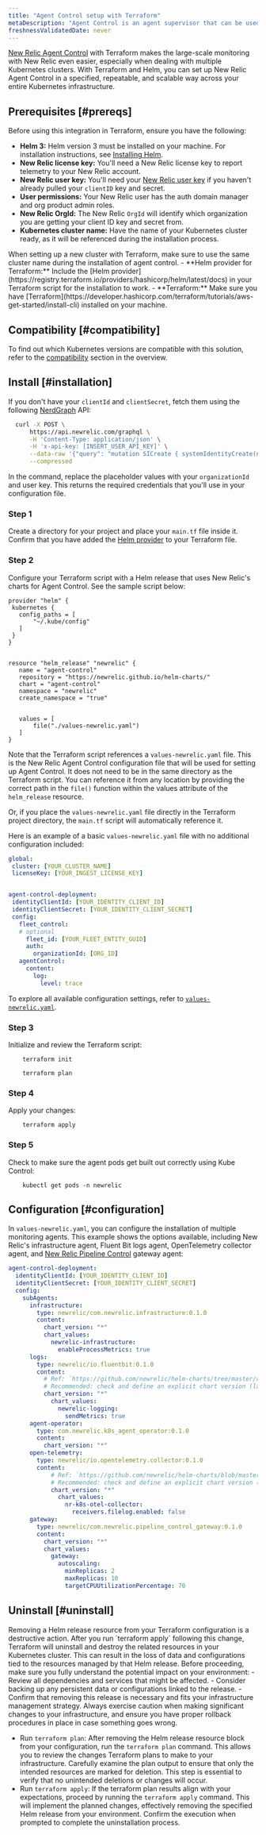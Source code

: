 ```yaml
---
title: "Agent Control setup with Terraform"
metaDescription: "Agent Control is an agent supervisor that can be used to deploy, update, and manage New Relic agents."
freshnessValidatedDate: never
---
```

[New Relic Agent Control](/docs/new-relic-control/agent-control/overview) with Terraform makes the large-scale monitoring with New Relic even easier, especially when dealing with multiple Kubernetes clusters. With Terraform and Helm, you can set up New Relic Agent Control in a specified, repeatable, and scalable way across your entire Kubernetes infrastructure. 

## Prerequisites [#prereqs]
Before using this integration in Terraform, ensure you have the following:

- **Helm 3:** Helm version 3 must be installed on your machine. For installation instructions, see [Installing Helm](https://helm.sh/docs/intro/install).
- **New Relic license key:** You'll need a New Relic license key to report telemetry to your New Relic account.
- **New Relic user key:** You'll need your [New Relic user key](/docs/apis/intro-apis/new-relic-api-keys/) if you haven't already pulled your `clientID` key and secret.
- **User permissions:** Your New Relic user has the auth domain manager and org product admin roles.
- **New Relic OrgId:** The New Relic `OrgId` will identify which organization you are getting your client ID key and secret from.
- **Kubernetes cluster name:** Have the name of your Kubernetes cluster ready, as it will be referenced during the installation process.
<Callout variant="tip">
  When setting up a new cluster with Terraform, make sure to use the same cluster name during the installation of agent control.
</Callout>
- **Helm provider for Terraform:** Include the [Helm provider](https://registry.terraform.io/providers/hashicorp/helm/latest/docs) in your Terraform script for the installation to work.
- **Terraform:** Make sure you have [Terraform](https://developer.hashicorp.com/terraform/tutorials/aws-get-started/install-cli) installed on your machine.

## Compatibility [#compatibility]

To find out which Kubernetes versions are compatible with this solution, refer to the [compatibility](/docs/new-relic-control/agent-control/overview/#compatibility) section in the overview.

## Install [#installation]

If you don't have your `clientId` and `clientSecret`, fetch them using the following [NerdGraph](https://docs.newrelic.com/docs/apis/nerdgraph/get-started/introduction-new-relic-nerdgraph/) API: 

```sh
  curl -X POST \
      https://api.newrelic.com/graphql \
      -H 'Content-Type: application/json' \
      -H 'x-api-key: [INSERT_USER_API_KEY]' \
      --data-raw '{"query": "mutation SICreate { systemIdentityCreate(name: \"User Key for Agent Control\" organizationId: \"[INSERT_YOUR_ORG_ID]\") { clientId clientSecret } }"}' \
      --compressed
```

In the command, replace the placeholder values with your `organizationId` and user key. This returns the required credentials that you'll use in your configuration file.

### Step 1

Create a directory for your project and place your `main.tf` file inside it. Confirm that you have added the [Helm provider](https://registry.terraform.io/providers/hashicorp/helm/latest/docs) to your Terraform file.

### Step 2

Configure your Terraform script with a Helm release that uses New Relic's charts for Agent Control. See the sample script below:

```hcl
provider "helm" {
 kubernetes {
   config_paths = [
       "~/.kube/config"
   ]
 }
}


resource "helm_release" "newrelic" {
   name = "agent-control"
   repository = "https://newrelic.github.io/helm-charts/"
   chart = "agent-control"
   namespace = "newrelic"
   create_namespace = "true"


   values = [
       file("./values-newrelic.yaml")
   ]
}
```

Note that the Terraform script references a `values-newrelic.yaml` file. This is the New Relic Agent Control configuration file that will be used for setting up Agent Control. It does not need to be in the same directory as the Terraform script. You can reference it from any location by providing the correct path in the `file()` function within the values attribute of the `helm_release` resource.

Or, if you place the `values-newrelic.yaml` file directly in the Terraform project directory, the `main.tf` script will automatically reference it.

Here is an example of a basic `values-newrelic.yaml` file with no additional configuration included:

```yaml
global:
 cluster: [YOUR_CLUSTER_NAME]
 licenseKey: [YOUR_INGEST_LICENSE_KEY]


agent-control-deployment:
 identityClientId: [YOUR_IDENTITY_CLIENT_ID]
 identityClientSecret: [YOUR_IDENTITY_CLIENT_SECRET]
 config:
   fleet_control:
   # optional
     fleet_id: [YOUR_FLEET_ENTITY_GUID]
     auth:
       organizationId: [ORG_ID]
   agentControl:
     content:
       log:
         level: trace
```

To explore all available configuration settings, refer to [`values-newrelic.yaml`](https://github.com/newrelic/helm-charts/blob/master/charts/agent-control/values.yaml).


### Step 3

Initialize and review the Terraform script:

  ```shell
      terraform init
  ```

  ```shell
      terraform plan
  ```

### Step 4

Apply your changes:

  ```shell
      terraform apply
  ```

### Step 5

Check to make sure the agent pods get built out correctly using Kube Control:

  ```shell
      kubectl get pods -n newrelic
  ```

## Configuration [#configuration]

In `values-newrelic.yaml`, you can configure the installation of multiple monitoring agents. This example shows the options available, including New Relic's infrastructure agent, Fluent Bit logs agent, OpenTelemetry collector agent, and [New Relic Pipeline Control](/docs/new-relic-control/pipeline-control/overview) gateway agent:

```yaml
agent-control-deployment:
  identityClientId: [YOUR_IDENTITY_CLIENT_ID]
  identityClientSecret: [YOUR_IDENTITY_CLIENT_SECRET]
  config:
    subAgents:
      infrastructure:
        type: newrelic/com.newrelic.infrastructure:0.1.0
        content:
          chart_version: "*"  
          chart_values:
            newrelic-infrastructure:
              enableProcessMetrics: true
      logs:
        type: newrelic/io.fluentbit:0.1.0
        content:
          # Ref: `https://github.com/newrelic/helm-charts/tree/master/charts/newrelic-logging`
          # Recommended: check and define an explicit chart version (latest stable)
          chart_version: "*"
            chart_values:
              newrelic-logging:
                sendMetrics: true
      agent-operator:
        type: com.newrelic.k8s_agent_operator:0.1.0
        content:
          chart_version: "*"
      open-telemetry:
        type: newrelic/io.opentelemetry.collector:0.1.0
        content:
            # Ref: `https://github.com/newrelic/helm-charts/blob/master/charts/nr-k8s-otel-collector/values.yaml`
            # Recommended: check and define an explicit chart version (latest stable)
            chart_version: "*"
              chart_values:
                nr-k8s-otel-collector:
                  receivers.filelog.enabled: false
      gateway:
        type: newrelic/com.newrelic.pipeline_control_gateway:0.1.0
        content:
          chart_version: "*"
          chart_values:
            gateway:
              autoscaling:
                minReplicas: 2
                maxReplicas: 10
                targetCPUUtilizationPercentage: 70
```

## Uninstall [#uninstall]

<Callout variant="important">
    Removing a Helm release resource from your Terraform configuration is a destructive action. After you run `terraform apply` following this change, Terraform will uninstall and destroy the related resources in your Kubernetes cluster. This can result in the loss of data and configurations tied to the resources managed by that Helm release. Before proceeding, make sure you fully understand the potential impact on your environment:
    - Review all dependencies and services that might be affected.
    - Consider backing up any persistent data or configurations linked to the release.
    - Confirm that removing this release is necessary and fits your infrastructure management strategy.
    Always exercise caution when making significant changes to your infrastructure, and ensure you have proper rollback procedures in place in case something goes wrong.
</Callout>

- Run `terraform plan`: After removing the Helm release resource block from your configuration, run the `terraform plan` command. This allows you to review the changes Terraform plans to make to your infrastructure. Carefully examine the plan output to ensure that only the intended resources are marked for deletion. This step is essential to verify that no unintended deletions or changes will occur.
- Run `terraform apply`: If the terraform plan results align with your expectations, proceed by running the `terraform apply` command. This will implement the planned changes, effectively removing the specified Helm release from your environment. Confirm the execution when prompted to complete the uninstallation process.